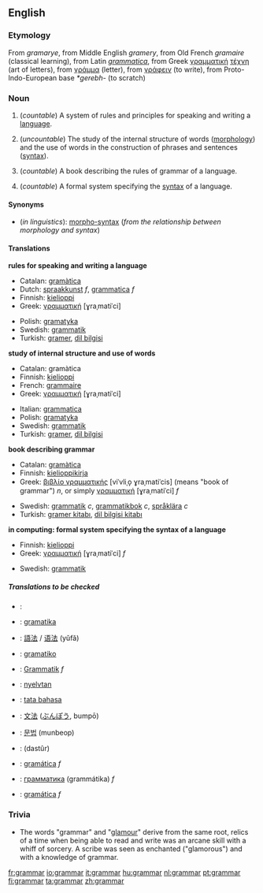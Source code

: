 ==English==
===Etymology===
From ''gramarye'', from Middle English ''gramery'', from Old French ''gramaire'' (classical learning), from Latin ''[[grammatica]]'', from Greek [[γραμματική]] [[τέχνη]] (art of letters), from [[γράμμα]] (letter), from [[γράφειν]] (to write), from Proto-Indo-European base ''*gerebh-'' (to scratch)

===Noun===
{{wikipedia}}
{{en-noun-reg-both}}

#(''countable'') A system of rules and principles for speaking and writing a [[language]].
#{{linguistics}} (''uncountable'') The study of the internal structure of words ([[morphology]]) and the use of words in the construction of phrases and sentences ([[syntax]]).
#(''countable'') A book describing the rules of grammar of a language.
#{{comptheory}} (''countable'') A formal system specifying the [[syntax]] of a language.

====Synonyms====
*(''in linguistics''): [[morpho-syntax]] (''from the relationship between morphology and syntax'')

====Translations====
'''rules for speaking and writing a language'''
{{top}}
*Catalan: [[gramàtica]] {{f}}
*Dutch: [[spraakkunst]] ''f'', [[grammatica]] ''f''
*Finnish: [[kielioppi]]
*Greek: [[γραμματική]] [ɣraˌmatiˈci] {{f}}
{{mid}}
*Polish: [[gramatyka]] {{f}}
*Swedish: [[grammatik]] {{c}}
*Turkish: [[gramer]], [[dil bilgisi]]
{{bottom}}

'''study of internal structure and use of words'''
{{top}}
*Catalan: gramàtica
*Finnish: [[kielioppi]]
*French: [[grammaire]] {{f}}
*Greek: [[γραμματική]] [ɣraˌmatiˈci] {{f}}
{{mid}}
*Italian: [[grammatica]] {{f}}
*Polish: [[gramatyka]] {{f}}
*Swedish: [[grammatik]] {{c}}
*Turkish: [[gramer]], [[dil bilgisi]]
{{bottom}}

'''book describing grammar'''
{{top}}
*Catalan: [[gramàtica]]
*Finnish: [[kielioppikirja]]
*Greek: [[βιβλίο γραμματικής]] [viˈvliˌo̞ ɣraˌmatiˈcis] (means "book of grammar") ''n'', or simply [[γραμματική]] [ɣraˌmatiˈci] ''f''
{{mid}}
*Swedish: [[grammatik]] ''c'', [[grammatikbok]] ''c'', [[språklära]] ''c''
*Turkish: [[gramer kitabı]], [[dil bilgisi kitabı]]
{{bottom}}

'''in computing: formal system specifying the syntax of a language'''
{{top}}
*Finnish: [[kielioppi]]
*Greek: [[γραμματική]] [ɣraˌmatiˈci] ''f''
{{mid}}
*Swedish: [[grammatik]] {{c}}
{{bottom}}

=====Translations to be checked=====
<!--Remove this section once all of the translations below have been moved into the tables above.-->
{{checktrans}}
*{{ttbc|Arabic}}: {{ARchar|[[قواعد|قَوَاعِد]]}} {{IPAchar|(qawáːʕed)}}
*{{ttbc|Basque}}: [[gramatika]]
*{{ttbc|Chinese}}: [[語法]] / [[语法]] (yǔfǎ)
*{{ttbc|Esperanto}}: [[gramatiko]]
*{{ttbc|German}}: [[Grammatik]] ''f''
*{{ttbc|Hungarian}}: [[nyelvtan]]
*{{ttbc|Indonesian}}: [[tata bahasa]]
*{{ttbc|Japanese}}: [[文法]] ([[ぶんぽう]], bumpō)
*{{ttbc|Korean}}: [[문법]] (munbeop)
*{{ttbc|Persian}}: {{FAchar|[[دستور]]}} (dastûr)
*{{ttbc|Portuguese}}: [[gramática]] ''f''
*{{ttbc|Russian}}: [[грамматика]] (grammátika) ''f''
*{{ttbc|Spanish}}: [[gramática]] ''f''

===Trivia===
*The words "grammar" and "[[glamour]]" derive from the same root, relics of a time when being able to read and write was an arcane skill with a whiff of sorcery. A scribe was seen as enchanted ("glamorous") and with a knowledge of grammar.

[[fr:grammar]]
[[io:grammar]]
[[it:grammar]]
[[hu:grammar]]
[[nl:grammar]]
[[pt:grammar]]
[[fi:grammar]]
[[ta:grammar]]
[[zh:grammar]]